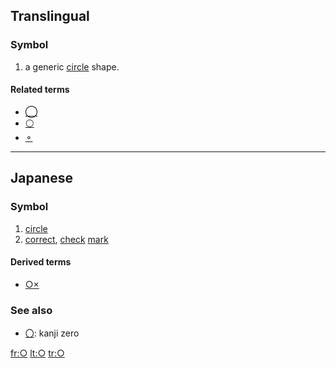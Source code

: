{{also|Appendix:Variations of "o"}}
{{character info|codepoint=25CB|script=Geometric Shapes|name=White Circle|category=-}}
==Translingual==

===Symbol===
{{infl|mul|symbol}}

# a generic [[circle]] shape.

====Related terms====
*[[◯]]
*[[⚪]]
*[[⚬]]

----

==Japanese==

===Symbol===
{{ja-pos|k<!-- ??? -->|symbol|hira=まる|rom=maru}}

# [[circle]]
# [[correct]], [[check]] [[mark]]

====Derived terms====
* [[○×]]

===See also===
* [[〇]]: kanji zero

[[fr:○]]
[[lt:○]]
[[tr:○]]